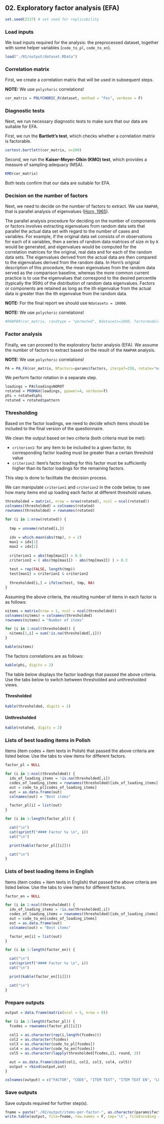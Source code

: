 ## 02. Exploratory factor analysis (EFA)

```r
set.seed(2137) # set seed for replicability
```

### Load inputs

We load inputs required for the analysis: the preprocessed dataset, together with some helper variables (`code_to_pl`, `code_to_en`).

``` r
load("./01/output/dataset.RData")
```

### Correlation matrix

First, we create a correlation matrix that will be used in subsequent steps.

**NOTE:** We use `polychoric` correlations!

``` r
cor_matrix = POLYCHORIC_R(dataset, method = "Fox", verbose = F)
```

### Diagnostic tests

Next, we run necessary diagnostic tests to make sure that our data are suitable for EFA.

First, we run the **Bartlett's test**, which checks whether a correlation matrix is factorable.

``` r
cortest.bartlett(cor_matrix, n=200)
```

Second, we run the **Kaiser-Meyer-Olkin (KMO) test**, which provides a measure of sampling adequacy (MSA).

``` r
KMO(cor_matrix)
```

Both tests confirm that our data are suitable for EFA.

### Decision on the number of factors

Next, we need to decide on the number of factors to extract. We use `RAWPAR`, that is parallel analysis of eigenvalues ([Horn, 1965](https://link.springer.com/article/10.1007/BF02289447)).

The parallel analysis procedure for deciding on the number of components or factors involves extracting eigenvalues from random data sets that parallel the actual data set with regard to the number of cases and variables. For example, if the original data set consists of _m_ observations for each of _k_ variables, then a series of random data matrices of size _m_ by _k_ would be generated, and eigenvalues would be computed for the correlation matrices for the original, real data and for each of the random data sets. The eigenvalues derived from the actual data are then compared to the eigenvalues derived from the random data.  In Horn's original description of this procedure, the mean eigenvalues from the random data served as the comparison baseline, whereas the more common current practice is to use the eigenvalues that correspond to the desired percentile (typically the 95th) of the distribution of random data eigenvalues. Factors or components are retained as long as the ith eigenvalue from the actual data is greater than the ith eigenvalue from the random data.

**NOTE:** For the final report we should use `Ndatasets = 10000`.

**NOTE:** We use `polychoric` correlations!

``` r
#RAWPAR(cor_matrix, randtype = "permuted", Ndatasets=1000, factormodel="PCA", percentile=95, corkindRAND="polychoric", verbose=T, Ncases=nrow(dataset))
```

### Factor analysis

Finally, we can proceed to the exploratory factor analysis (EFA). We assume the number of factors to extract based on the result of the `RAWPAR` analysis.

**NOTE:** We use `polychoric` correlations!

``` r
PA = PA_FA(cor_matrix, Nfactors=params$factors, iterpaf=250, rotate="none", verbose=T, Ncases=nrow(dataset))
```

We perform factor rotation in a separate step.

``` r
loadings = PA$loadingsNOROT
rotated = PROMAX(loadings, ppower=4, verbose=T)
phi = rotated$phi
rotated = rotated$pattern
```

### Thresholding {.tabset}

Based on the factor loadings, we need to decide which items should be included to the final version of the questionnaire.

We clean the output based on two criteria (both criteria must be met):

* `criterion1`: for any item to be included to a given factor, its corresponding factor loading must be greater than a certain threshold value
* `criterion2`: item's factor loading for this factor must be sufficiently higher than its factor loadings for the remaining factors.

This step is done to facilitate the decision process.

We can manipulate `criterion1` and `criterion2` in the code below, to see how many items end up loading each factor at different threshold values.

``` r
thresholded = matrix(, nrow = nrow(rotated), ncol = ncol(rotated))
colnames(thresholded) = colnames(rotated)
rownames(thresholded) = rownames(rotated)

for (i in 1:nrow(rotated)) {
  
  tmp = unname(rotated[i,])
  
  idx = which.maxn(abs(tmp), n = 2)
  max1 = idx[1]
  max2 = idx[2]
  
  criterion1 = abs(tmp[max1]) > 0.5
  criterion2 = ( abs(tmp[max1]) - abs(tmp[max2]) ) > 0.3
  
  test = rep(FALSE, length(tmp))
  test[max1] = criterion1 & criterion2
  
  thresholded[i,] = ifelse(test, tmp, NA)
}
```

Assuming the above criteria, the resulting number of items in each factor is as follows:

```r
nitems = matrix(nrow = 1, ncol = ncol(thresholded))
colnames(nitems) = colnames(thresholded)
rownames(nitems) = "Number of items"

for (i in 1:ncol(thresholded)) {
  nitems[1,i] = sum(!is.na(thresholded[,i]))
}

kable(nitems)
```

The factors correlations are as follows:

```r
kable(phi, digits = 2)
```

The table below displays the factor loadings that passed the above criteria. Use the tabs below to switch between thresholded and unthresholded views.

#### Thresholded

``` r
kable(thresholded, digits = 2)
```

#### Unthresholded

``` r
kable(rotated, digits = 2)
```

### Lists of best loading items in Polish {.tabset}

Items (item codes + item texts in Polish) that passed the above criteria are listed below. Use the tabs to view items for different factors.

``` r
factor_pl = NULL

for (i in 1:ncol(thresholded)) {
  idx_of_loading_items = !is.na(thresholded[,i])
  codes_of_loading_items = rownames(thresholded)[idx_of_loading_items]
  out = code_to_pl[codes_of_loading_items]
  out = as.data.frame(out)
  colnames(out) = "Best items"

  factor_pl[i] = list(out)
}
```

``` r
for (i in 1:length(factor_pl)) {

  cat("\n")
  cat(sprintf("#### Factor %s \n", i))
  cat("\n")

  print(kable(factor_pl[[i]]))

  cat("\n")
}
```

### Lists of best loading items in English {.tabset}

Items (item codes + item texts in English) that passed the above criteria are listed below. Use the tabs to view items for different factors.

``` r
factor_en = NULL

for (i in 1:ncol(thresholded)) {
  idx_of_loading_items = !is.na(thresholded[,i])
  codes_of_loading_items = rownames(thresholded)[idx_of_loading_items]
  out = code_to_en[codes_of_loading_items]
  out = as.data.frame(out)
  colnames(out) = "Best items"

  factor_en[i] = list(out)
}
```

``` r
for (i in 1:length(factor_en)) {

  cat("\n")
  cat(sprintf("#### Factor %s \n", i))
  cat("\n")

  print(kable(factor_en[[i]]))

  cat("\n")
}
```

### Prepare outputs

``` r
output = data.frame(matrix(ncol = 5, nrow = 0))

for (i in 1:length(factor_pl)) {
  fcodes = rownames(factor_pl[[i]])
  
  col1 = as.character(rep(i,length(fcodes)))
  col2 = as.character(fcodes)
  col3 = as.character(code_to_pl[fcodes])
  col4 = as.character(code_to_en[fcodes])
  col5 = as.character(lapply(thresholded[fcodes,i], round, 2))

  out = as.data.frame(cbind(col1, col2, col3, col4, col5))
  output = rbind(output,out)
}

colnames(output) = c("FACTOR", "CODE", "ITEM TEXT", "ITEM TEXT EN",	"LOAD")
```

### Save outputs

Save outputs required for further step(s).

``` r
fname = paste("./02/output/items-per-factor-", as.character(params$factors),".tsv", sep="")
write.table(output, file=fname, row.names = F, sep='\t', fileEncoding = "UTF-8")
```
